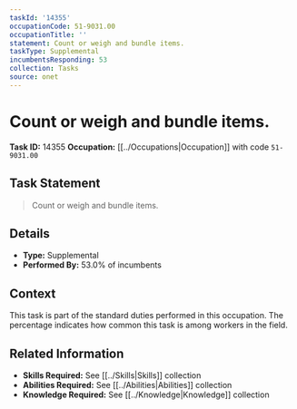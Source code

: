 ```yaml
---
taskId: '14355'
occupationCode: 51-9031.00
occupationTitle: ''
statement: Count or weigh and bundle items.
taskType: Supplemental
incumbentsResponding: 53
collection: Tasks
source: onet
---
```

# Count or weigh and bundle items.

**Task ID:** 14355
**Occupation:** [[../Occupations|Occupation]] with code `51-9031.00`

## Task Statement

> Count or weigh and bundle items.

## Details

- **Type:** Supplemental
- **Performed By:** 53.0% of incumbents

## Context

This task is part of the standard duties performed in this occupation. The percentage indicates how common this task is among workers in the field.

## Related Information

- **Skills Required:** See [[../Skills|Skills]] collection
- **Abilities Required:** See [[../Abilities|Abilities]] collection
- **Knowledge Required:** See [[../Knowledge|Knowledge]] collection
